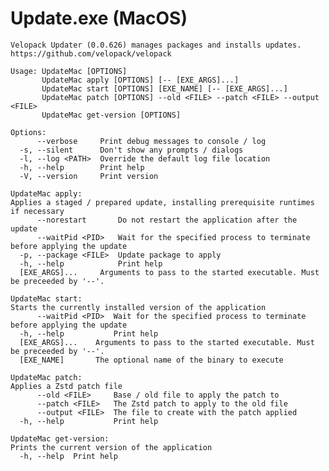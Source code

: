 # Update.exe (MacOS)
```
Velopack Updater (0.0.626) manages packages and installs updates.
https://github.com/velopack/velopack

Usage: UpdateMac [OPTIONS]
       UpdateMac apply [OPTIONS] [-- [EXE_ARGS]...]
       UpdateMac start [OPTIONS] [EXE_NAME] [-- [EXE_ARGS]...]
       UpdateMac patch [OPTIONS] --old <FILE> --patch <FILE> --output <FILE>
       UpdateMac get-version [OPTIONS]

Options:
      --verbose     Print debug messages to console / log
  -s, --silent      Don't show any prompts / dialogs
  -l, --log <PATH>  Override the default log file location
  -h, --help        Print help
  -V, --version     Print version

UpdateMac apply:
Applies a staged / prepared update, installing prerequisite runtimes if necessary
      --norestart       Do not restart the application after the update
      --waitPid <PID>   Wait for the specified process to terminate before applying the update
  -p, --package <FILE>  Update package to apply
  -h, --help            Print help
  [EXE_ARGS]...     Arguments to pass to the started executable. Must be preceeded by '--'.

UpdateMac start:
Starts the currently installed version of the application
      --waitPid <PID>  Wait for the specified process to terminate before applying the update
  -h, --help           Print help
  [EXE_ARGS]...    Arguments to pass to the started executable. Must be preceeded by '--'.
  [EXE_NAME]       The optional name of the binary to execute

UpdateMac patch:
Applies a Zstd patch file
      --old <FILE>     Base / old file to apply the patch to
      --patch <FILE>   The Zstd patch to apply to the old file
      --output <FILE>  The file to create with the patch applied
  -h, --help           Print help

UpdateMac get-version:
Prints the current version of the application
  -h, --help  Print help


```